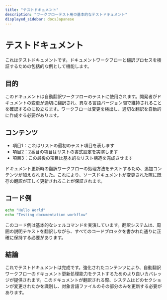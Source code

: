 ```yaml
---
title: "テストドキュメント"
description: "ワークフローテスト用の基本的なテストドキュメント"
displayed_sidebar: docsJapanese
---
```


# テストドキュメント


<TranslationBanner />

これはテストドキュメントです。ドキュメントワークフローと翻訳プロセスを検証するための包括的な例として機能します。

## 目的

このドキュメントは自動翻訳ワークフローのテストに使用されます。開発者がドキュメントの変更が適切に翻訳され、異なる言語バージョン間で維持されることを確認するのに役立ちます。ワークフローは変更を検出し、適切な翻訳を自動的に作成する必要があります。

## コンテンツ

- 項目1：これはリストの最初のテスト項目を表します
- 項目2：2番目の項目はリストの書式設定を実演します
- 項目3：この最後の項目は基本的なリスト構造を完成させます

ドキュメント更新時の翻訳ワークフローの処理方法をテストするため、追加コンテンツが加えられました。これにより、ソースドキュメントが変更された際に既存の翻訳が正しく更新されることが保証されます。

## コード例

```bash
echo "Hello World"
echo "Testing documentation workflow"
```

このコード例は基本的なシェルコマンドを実演しています。翻訳システムは、周囲の説明テキストを翻訳しながら、すべてのコードブロックを書かれた通りに正確に保持する必要があります。

## 結論

これでテストドキュメントは完成です。強化されたコンテンツにより、自動翻訳ワークフローのドキュメント更新処理能力をテストするためのより良いカバレッジが提供されます。このドキュメントが翻訳される際、システムはどのセクションが変更されたかを識別し、対象言語ファイルのその部分のみを更新する必要があります。